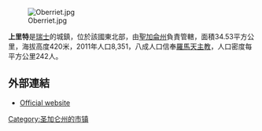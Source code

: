 [[Image:Oberriet.jpg|right]]

'''上里特'''是[[瑞士|瑞士]]的城鎮，位於該國東北部，由[[聖加侖州|聖加侖州]]負責管轄，面積34.53平方公里，海拔高度420米，2011年人口8,351，八成人口信奉[[羅馬天主教|羅馬天主教]]，人口密度每平方公里242人。

==外部連結==
* [http://www.oberriet.ch Official website]{{Wayback|url=http://www.oberriet.ch/ |date=20120415173834 }} {{de icon}}

{{Switzerland-geo-stub}}
[[Category:圣加仑州的市镇|Category:圣加仑州的市镇]]